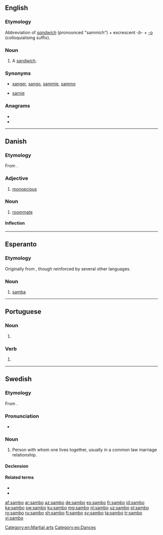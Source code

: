 {{also|Sambo}}
==English==

===Etymology===
Abbreviation of ''[[sandwich]]'' (pronounced "sammich") + excrescent ''-b-'' + [[-o]] (colloquialising suffix).

===Noun===
{{en-noun}}
{{wikipedia|Sandwich}}

# {{label|en|Ireland|Australia|slang}} A [[sandwich]].

===Synonyms===
* {{qualifier|Australia|informal}} [[sanger]], [[sango]], [[sammie]], [[sammo]] 
* {{qualifier|UK|informal}} [[sarnie]]

===Anagrams===
* {{l|en|ambos}}
* {{l|en|bomas}}

[[Category:en:Martial arts]]

----

==Danish==

===Etymology===
From {{prefix|sam|bo|gloss1=together|gloss2=live|lang=da}}.

===Adjective===
{{head|da|adjective}}

# {{label|da|botany}} [[monoecious]]

===Noun===
{{da-noun|en|er}}

# [[roommate]]

====Inflection====
{{da-noun-infl|en|er}}

----

==Esperanto==

===Etymology===
Originally from {{etyl|pt|eo}}, though reinforced by several other languages.

===Noun===
{{eo-head}}

# [[samba]]

[[Category:eo:Dances]]

----

==Portuguese==

===Noun===
{{pt-noun|m|-}}

# {{l|en|Sambo}} {{gloss|a Russian martial art}}

===Verb===
{{pt-verb-form}}

# {{pt-verb-form-of|sambar|o}}

{{catlangcode|pt|Martial arts}}

----

==Swedish==

===Etymology===
From {{prefix|sam|bo|gloss1=together|gloss2=live|lang=sv}}.

===Pronunciation===
* {{audio|Sv-sambo.ogg|Audio|lang=sv}}

===Noun===
{{sv-noun|c}}

# Person with whom one lives together, usually in a common law marriage relationship.

====Declension====
{{sv-infl-noun-c-r}}

====Related terms====
* {{l|sv|särbo}}
* {{l|sv|mambo}}

[[af:sambo]]
[[ar:sambo]]
[[az:sambo]]
[[de:sambo]]
[[es:sambo]]
[[fr:sambo]]
[[id:sambo]]
[[ka:sambo]]
[[sw:sambo]]
[[ku:sambo]]
[[mg:sambo]]
[[nl:sambo]]
[[uz:sambo]]
[[pl:sambo]]
[[ro:sambo]]
[[ru:sambo]]
[[sh:sambo]]
[[fi:sambo]]
[[sv:sambo]]
[[ta:sambo]]
[[tr:sambo]]
[[vi:sambo]]